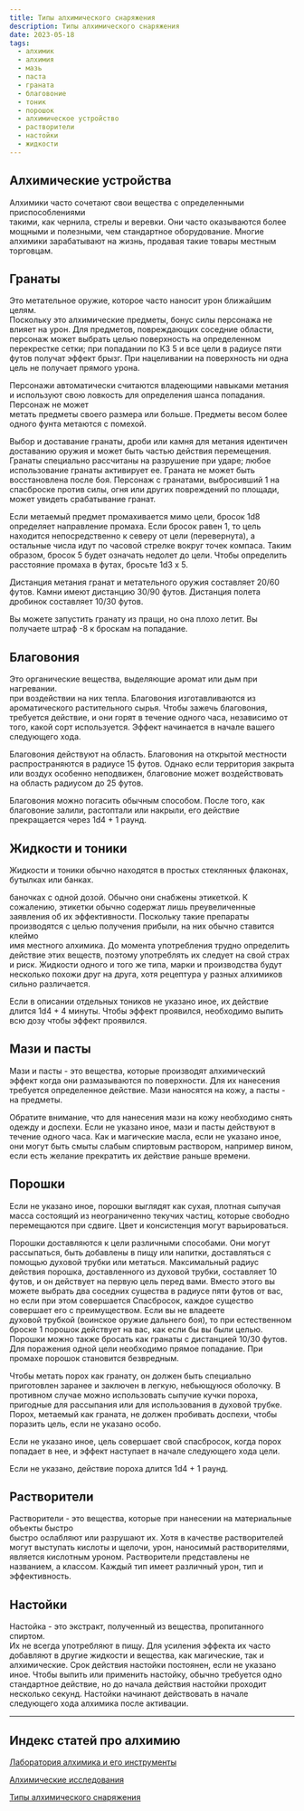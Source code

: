 ```yaml
---
title: Типы алхимического снаряжения 
description: Типы алхимического снаряжения 
date: 2023-05-18
tags:
  - алхимик
  - алхимия
  - мазь
  - паста
  - граната
  - благовоние
  - тоник
  - порошок
  - алхимическое устройство
  - растворители
  - настойки
  - жидкости
---
```


## Алхимические устройства 

Алхимики часто сочетают свои вещества с определенными приспособлениями  
такими, как чернила, стрелы и веревки. Они часто оказываются более мощными и полезными, чем стандартное оборудование. Многие алхимики зарабатывают на жизнь, продавая такие товары местным торговцам. 

## Гранаты 

Это метательное оружие, которое часто наносит урон ближайшим целям.  
Поскольку это алхимические предметы, бонус силы персонажа не влияет на урон. Для предметов, повреждающих соседние области, персонаж может выбрать целью поверхность на определенном перекрестке сетки; при попадании по КЗ 5 и все цели в радиусе пяти футов получат эффект брызг. При нацеливании на поверхность ни одна цель не получает прямого урона. 

Персонажи автоматически считаются владеющими навыками метания и используют свою ловкость для определения шанса попадания. Персонаж не может  
метать предметы своего размера или больше. Предметы весом более одного фунта метаются с помехой. 

Выбор и доставание гранаты, дроби или камня для метания идентичен доставанию оружия и может быть частью действия перемещения. 
Гранаты специально рассчитаны на разрушение при ударе; любое использование гранаты активирует ее. Граната не может быть восстановлена после боя. Персонаж с гранатами, выбросивший 1 на спасброске против силы, огня или других повреждений по площади, может увидеть срабатывание гранат. 

Если метаемый предмет промахивается мимо цели, бросок 1d8 определяет направление промаха. Если бросок равен 1, то цель находится непосредственно к северу от цели (перевернута), а остальные числа идут по часовой стрелке вокруг точек компаса. Таким образом, бросок 5 будет означать недолет до цели. Чтобы определить расстояние промаха в футах, бросьте 1d3 x 5. 

Дистанция метания гранат и метательного оружия составляет 20/60 футов. Камни имеют дистанцию 30/90 футов. Дистанция полета дробинок составляет 10/30 футов. 

Вы можете запустить гранату из пращи, но она плохо летит. Вы получаете штраф -8 к броскам на попадание.  

## Благовония 

Это органические вещества, выделяющие аромат или дым при нагревании.  
при воздействии на них тепла. Благовония изготавливаются из ароматического растительного сырья. Чтобы зажечь благовония, требуется действие, и они горят в течение одного часа, независимо от того, какой сорт используется. Эффект начинается в начале вашего следующего хода.  

Благовония действуют на область. Благовония на открытой местности распространяются в радиусе 15 футов.  Однако если территория закрыта или воздух особенно неподвижен, благовоние может воздействовать на область радиусом до 25 футов. 

Благовония можно погасить обычным способом. 
После того, как благовоние залили, растоптали или накрыли, его действие прекращается через 1d4 + 1 раунд. 

## Жидкости и тоники

Жидкости и тоники обычно находятся в простых стеклянных флаконах, бутылках или банках.  

баночках с одной дозой. Обычно они снабжены этикеткой. К сожалению, этикетки обычно содержат лишь преувеличенные заявления об их эффективности. Поскольку такие препараты производятся с целью получения прибыли, на них обычно ставится клеймо  
имя местного алхимика. До момента употребления трудно определить действие этих веществ, поэтому употреблять их следует на свой страх и риск. Жидкости одного и того же типа, марки и производства будут несколько похожи друг на друга, хотя рецептура у разных алхимиков сильно различается. 

Если в описании отдельных тоников не указано иное, их действие длится 1d4 + 4 минуты. Чтобы эффект проявился, необходимо выпить всю дозу чтобы эффект проявился. 

## Мази и пасты 

Мази и пасты - это вещества, которые производят алхимический эффект 
когда они размазываются по поверхности. Для их нанесения требуется определенное действие.  Мази наносятся на кожу, а пасты - на предметы.

Обратите внимание, что для нанесения мази на кожу необходимо снять одежду и доспехи. 
Если не указано иное, мази и пасты действуют в течение одного часа. Как и магические масла, если не указано иное, они могут быть смыты  слабым спиртовым раствором, например вином, если есть желание прекратить их действие раньше времени. 

## Порошки 

Если не указано иное, порошки выглядят как сухая, плотная сыпучая масса  состоящий из неограниченно текучих частиц, которые свободно перемещаются при сдвиге. Цвет и консистенция могут варьироваться. 

Порошки доставляются к цели различными способами. Они могут рассыпаться, быть добавлены в пищу или напитки, доставляться с помощью духовой трубки или метаться. 
Максимальный радиус действия порошка, доставленного из духовой трубки, составляет 10 футов, и он действует на первую цель перед вами. Вместо этого вы можете выбрать два соседних существа в радиусе пяти футов от вас, но если при этом совершается Спасбросок, каждое существо совершает его с преимуществом. Если вы не владеете  
духовой трубкой (воинское оружие дальнего боя), то при естественном броске 1 порошок действует на вас, как если бы вы были целью. Порошки можно также бросать как гранаты с дистанцией 10/30 футов. Для поражения одной цели необходимо прямое попадание. При промахе порошок становится безвредным. 

Чтобы метать порох как гранату, он должен быть специально приготовлен заранее и заключен в легкую, небьющуюся оболочку. В противном случае можно использовать сыпучие кучки пороха, пригодные для рассыпания или для использования в духовой трубке. Порох, метаемый как граната, не должен пробивать доспехи, чтобы поразить цель, если не указано особо. 

Если не указано иное, цель совершает свой спасбросок, когда порох попадает в нее, и эффект наступает в начале следующего хода цели.  

Если не указано, действие пороха длится 1d4 + 1 раунд. 

## Растворители

Растворители - это вещества, которые при нанесении на материальные объекты быстро  
быстро ослабляют или разрушают их. Хотя в качестве растворителей могут выступать кислоты и щелочи, урон, наносимый растворителями, является кислотным уроном. Растворители представлены не названием, а классом. Каждый тип имеет различный урон, тип и эффективность. 

## Настойки 

Настойка - это экстракт, полученный из вещества, пропитанного спиртом.  
Их не всегда употребляют в пищу. Для усиления эффекта их часто добавляют в другие жидкости и вещества, как магические, так и алхимические. Срок действия настойки постоянен, если не указано иное. 
Чтобы выпить или применить настойку, обычно требуется одно стандартное действие, но до начала действия настойки проходит несколько секунд. Настойки начинают действовать в начале следующего хода алхимика после активации. 

---


## Индекс статей про алхимию

[Лаборатория алхимика и его инструменты](https://cyborgsandmages.com/posts/articles/alchemy-lab)

[Алхимические исследования](https://cyborgsandmages.com/posts/articles/alchemy-research)

[Типы алхимического снаряжения](https://cyborgsandmages.com/posts/articles/alchemical-equipment)